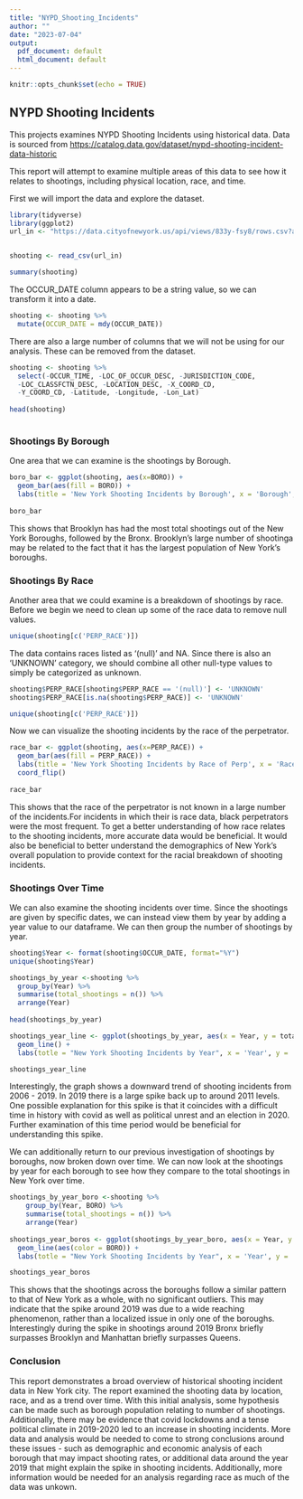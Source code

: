 ```yaml
---
title: "NYPD_Shooting_Incidents"
author: ""
date: "2023-07-04"
output:
  pdf_document: default
  html_document: default
---
```


```r
knitr::opts_chunk$set(echo = TRUE)
```

## NYPD Shooting Incidents

This projects examines NYPD Shooting Incidents using historical data. Data is sourced from <https://catalog.data.gov/dataset/nypd-shooting-incident-data-historic>

This report will attempt to examine multiple areas of this data to see how it relates to shootings, including physical location, race, and time.

First we will import the data and explore the dataset.

```r
library(tidyverse)
library(ggplot2)
url_in <- "https://data.cityofnewyork.us/api/views/833y-fsy8/rows.csv?accessType=DOWNLOAD"


shooting <- read_csv(url_in)

summary(shooting)
```

The OCCUR_DATE column appears to be a string value, so we can transform it into a date.

```r
shooting <- shooting %>%
  mutate(OCCUR_DATE = mdy(OCCUR_DATE))
```

There are also a large number of columns that we will not be using for our analysis. These can be removed from the dataset.

```r
  
shooting <- shooting %>% 
  select(-OCCUR_TIME, -LOC_OF_OCCUR_DESC, -JURISDICTION_CODE, 
  -LOC_CLASSFCTN_DESC, -LOCATION_DESC, -X_COORD_CD,
  -Y_COORD_CD, -Latitude, -Longitude, -Lon_Lat)
  
head(shooting)
  
```

### Shootings By Borough

One area that we can examine is the shootings by Borough.

```r

boro_bar <- ggplot(shooting, aes(x=BORO)) +
  geom_bar(aes(fill = BORO)) +
  labs(title = 'New York Shooting Incidents by Borough', x = 'Borough', y = 'Shootings')
  
boro_bar

```

This shows that Brooklyn has had the most total shootings out of the New York Boroughs, followed by the Bronx. Brooklyn's large number of shootinga may be related to the fact that it has the largest population of New York's boroughs.

### Shootings By Race

Another area that we could examine is a breakdown of shootings by race. Before we begin we need to clean up some of the race data to remove null values.

```r
unique(shooting[c('PERP_RACE')])
```

The data contains races listed as '(null)' and NA. Since there is also an 'UNKNOWN' category, we should combine all other null-type values to simply be categorized as unknown.

```r

shooting$PERP_RACE[shooting$PERP_RACE == '(null)'] <- 'UNKNOWN'
shooting$PERP_RACE[is.na(shooting$PERP_RACE)] <- 'UNKNOWN'

unique(shooting[c('PERP_RACE')])
```

Now we can visualize the shooting incidents by the race of the perpetrator.

```r
race_bar <- ggplot(shooting, aes(x=PERP_RACE)) +
  geom_bar(aes(fill = PERP_RACE)) +
  labs(title = 'New York Shooting Incidents by Race of Perp', x = 'Race of Perpitrator', y = 'Number of Shooting Incidents') +
  coord_flip()
  
race_bar
```

This shows that the race of the perpetrator is not known in a large number of the incidents.For incidents in which their is race data, black perpetrators were the most frequent. To get a better understanding of how race relates to the shooting incidents, more accurate data would be beneficial. It would also be beneficial to better understand the demographics of New York's overall population to provide context for the racial breakdown of shooting incidents.

### Shootings Over Time

We can also examine the shooting incidents over time. Since the shootings are given by specific dates, we can instead view them by year by adding a year value to our dataframe. We can then group the number of shootings by year.

```r

shooting$Year <- format(shooting$OCCUR_DATE, format="%Y")
unique(shooting$Year)

shootings_by_year <-shooting %>%
  group_by(Year) %>%
  summarise(total_shootings = n()) %>%
  arrange(Year)
  
head(shootings_by_year)

```

```r

shootings_year_line <- ggplot(shootings_by_year, aes(x = Year, y = total_shootings, group = 1)) +
  geom_line() +
  labs(totle = "New York Shooting Incidents by Year", x = 'Year', y = 'Total Shooting Incidents')

shootings_year_line
```


Interestingly, the graph shows a downward trend of shooting incidents from 2006 - 2019. In 2019 there is a large spike back up to around 2011 levels. One possible explanation for this spike is that it coincides with a difficult time in history with covid as well as political unrest and an election in 2020. Further examination of this time period would be beneficial for understanding this spike.


We can additionally return to our previous investigation of shootings by boroughs, now broken down over time. We can now look at the shootings by year for each borough to see how they compare to the total shootings in New York over time.
```r


shootings_by_year_boro <-shooting %>%
    group_by(Year, BORO) %>%
    summarise(total_shootings = n()) %>%
    arrange(Year)
    
shootings_year_boros <- ggplot(shootings_by_year_boro, aes(x = Year, y = total_shootings, group = BORO)) +
  geom_line(aes(color = BORO)) +
  labs(totle = "New York Shooting Incidents by Year", x = 'Year', y = 'Total Shooting Incidents')

shootings_year_boros
```


This shows that the shootings across the boroughs follow a similar pattern to that of New York as a whole, with no significant outliers. This may indicate that the spike around 2019 was due to a wide reaching phenomenon, rather than a localized issue in only one of the boroughs. Interestingly during the spike in shootings around 2019 Bronx briefly surpasses Brooklyn and Manhattan briefly surpasses Queens.

### Conclusion

This report demonstrates a broad overview of historical shooting incident data in New York city. The report examined the shooting data by location, race, and as a trend over time. With this initial analysis, some hypothesis can be made such as borough population relating to number of shootings. Additionally, there may be evidence that covid lockdowns and a tense political climate in 2019-2020 led to an increase in shooting incidents. More data and analysis would be needed to come to strong conclusions around these issues - such as demographic and economic analysis of each borough that may impact shooting rates, or additional data around the year 2019 that might explain the spike in shooting incidents. Additionally, more information would be needed for an analysis regarding race as much of the data was unkown.

